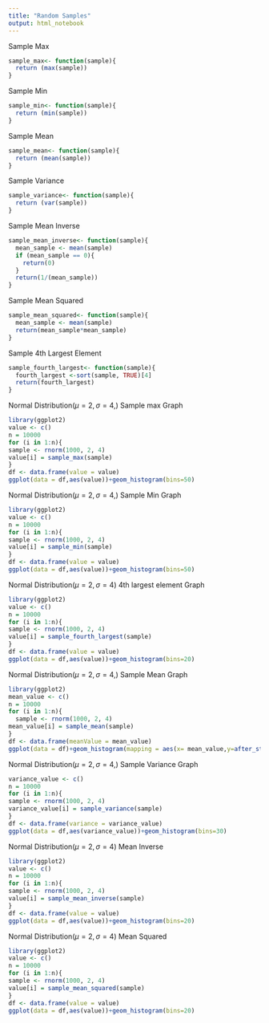 ```yaml
---
title: "Random Samples"
output: html_notebook
---
```


Sample Max
```r

sample_max<- function(sample){
  return (max(sample))
}
```

Sample Min
```r
sample_min<- function(sample){
  return (min(sample))
}
```

Sample Mean
```r
sample_mean<- function(sample){
  return (mean(sample))
}
```

Sample Variance
```r
sample_variance<- function(sample){
  return (var(sample))
}
```

Sample Mean Inverse
```r
sample_mean_inverse<- function(sample){
  mean_sample <- mean(sample)
  if (mean_sample == 0){
    return(0)
  }
  return(1/(mean_sample))
}
```

Sample Mean Squared
```r
sample_mean_squared<- function(sample){
  mean_sample <- mean(sample)
  return(mean_sample*mean_sample)
}
```

Sample 4th Largest Element
```r
sample_fourth_largest<- function(sample){
  fourth_largest <-sort(sample, TRUE)[4]
  return(fourth_largest)
}
```

Normal Distribution($\mu=2,\sigma=4$,) Sample max Graph
```r
library(ggplot2)
value <- c()
n = 10000
for (i in 1:n){
sample <- rnorm(1000, 2, 4)
value[i] = sample_max(sample)
}
df <- data.frame(value = value)
ggplot(data = df,aes(value))+geom_histogram(bins=50)
```
Normal Distribution($\mu=2,\sigma=4$,) Sample Min Graph
```r
library(ggplot2)
value <- c()
n = 10000
for (i in 1:n){
sample <- rnorm(1000, 2, 4)
value[i] = sample_min(sample)
}
df <- data.frame(value = value)
ggplot(data = df,aes(value))+geom_histogram(bins=50)
```
Normal Distribution($\mu=2,\sigma=4$) 4th largest element Graph
```r
library(ggplot2)
value <- c()
n = 10000
for (i in 1:n){
sample <- rnorm(1000, 2, 4)
value[i] = sample_fourth_largest(sample)
}
df <- data.frame(value = value)
ggplot(data = df,aes(value))+geom_histogram(bins=20)
```
Normal Distribution($\mu=2,\sigma=4$,) Sample Mean Graph
```r
library(ggplot2)
mean_value <- c()
n = 10000
for (i in 1:n){
  sample <- rnorm(1000, 2, 4)
mean_value[i] = sample_mean(sample)
}
df <- data.frame(meanValue = mean_value)
ggplot(data = df)+geom_histogram(mapping = aes(x= mean_value,y=after_stat(density)),bins=20, fill = "steelblue")+stat_function(fun = dnorm, args=list(mean = 2, sd = 4/sqrt(1000)))
```

Normal Distribution($\mu=2,\sigma=4$,) Sample Variance Graph
```r
variance_value <- c()
n = 10000
for (i in 1:n){
sample <- rnorm(1000, 2, 4)
variance_value[i] = sample_variance(sample)
}
df <- data.frame(variance = variance_value)
ggplot(data = df,aes(variance_value))+geom_histogram(bins=30)
```

Normal Distribution($\mu=2,\sigma=4$) Mean Inverse
```r
library(ggplot2)
value <- c()
n = 10000
for (i in 1:n){
sample <- rnorm(1000, 2, 4)
value[i] = sample_mean_inverse(sample)
}
df <- data.frame(value = value)
ggplot(data = df,aes(value))+geom_histogram(bins=20)
```
Normal Distribution($\mu=2,\sigma=4$) Mean Squared
```r
library(ggplot2)
value <- c()
n = 10000
for (i in 1:n){
sample <- rnorm(1000, 2, 4)
value[i] = sample_mean_squared(sample)
}
df <- data.frame(value = value)
ggplot(data = df,aes(value))+geom_histogram(bins=20)
```